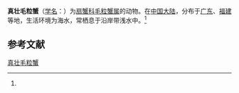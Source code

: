 {{Speciesbox
| name = 真壮毛粒蟹
| status = 
| status_system = 
| image = 
| genus = Pilumnopeus
| species = eucratoides
| authority = (Stimpson, 1858)<ref name='id11844'>{{cite web| url =http://www.bioinfo.cn/db05/BjdwSpecies.php?action=view&id=11844| title =真壮毛粒蟹| work =《中国动物物种编目数据库》| publisher =中国科学院微生物研究所| author =中国科学院动物研究所| accessdate =2009-04-28| deadurl =yes| archiveurl =https://web.archive.org/web/20160305082708/http://www.bioinfo.cn/db05/BjdwSpecies.php?action=view&id=11844| archivedate =2016-03-05}}</ref>
}}

'''真壮毛粒蟹'''（[[学名|学名]]：{{lang|la|''Pilumnopeus eucratoides''}}）为[[扇蟹科|扇蟹科]][[毛粒蟹属|毛粒蟹属]]的动物。在[[中国大陆|中国大陆]]，分布于[[广东|广东]]、[[福建|福建]]等地，生活环境为海水，常栖息于沿岸带浅水中。<ref name='id11844'/>

== 参考文献 ==
{{reflist}}

{{Wikispecies|Pilumnopeus eucratoides}}

{{taxonbar}}

[[Category:毛粒蟹属|真壮毛粒蟹]]


{{螃蟹小作品}}